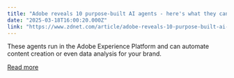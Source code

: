 ```yaml
---
title: "Adobe reveals 10 purpose-built AI agents - here's what they can do for your business"
date: "2025-03-18T16:00:20.000Z"
link: "https://www.zdnet.com/article/adobe-reveals-10-purpose-built-ai-agents-heres-what-they-can-do-for-your-business/"
---
```


These agents run in the Adobe Experience Platform and can automate content creation or even data analysis for your brand.

[Read more](https://www.zdnet.com/article/adobe-reveals-10-purpose-built-ai-agents-heres-what-they-can-do-for-your-business/)
